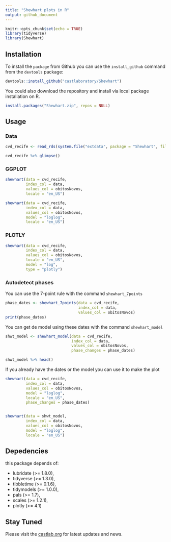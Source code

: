 ```yaml
---
title: "Shewhart plots in R"
output: github_document
---
```


```r
knitr::opts_chunk$set(echo = TRUE)
library(tidyverse)
library(Shewhart)
```


## Installation

To install the `package` from Github you can use the `install_github` command from the `devtools` package:  

```r
devtools::install_github("castlaboratory/Shewhart")
```

You could also download the repository and install via local package installation on R.

```r
install.packages("Shewhart.zip", repos = NULL)
```


## Usage

### Data

```r
cvd_recife <- read_rds(system.file("extdata", package = "Shewhart", file = "recife_2002_covid19.rds"))

cvd_recife %>% glimpse()
```

### GGPLOT

```r
shewhart(data = cvd_recife, 
         index_col = data,
         values_col = obitosNovos, 
         locale = "en_US")
```

```r
shewhart(data = cvd_recife, 
         index_col = data,
         values_col = obitosNovos, 
         model = "loglog",
         locale = "en_US")
```


### PLOTLY


```r
shewhart(data = cvd_recife, 
         index_col = data,
         values_col = obitosNovos, 
         locale = "en_US", 
         model = "log",
         type = "plotly")
```

### Autodetect phases  

You can use the 7-point rule with the command `shewhart_7points`

```r
phase_dates <- shewhart_7points(data = cvd_recife, 
                                index_col = data, 
                                values_col = obitosNovos)
print(phase_dates)
```

You can get de model using these dates with the command `shewhart_model`

```r
shwt_model <- shewhart_model(data = cvd_recife,
                             index_col = data,
                             values_col = obitosNovos, 
                             phase_changes = phase_dates)

shwt_model %>% head()
```

If you already have the dates or the model you can use it to make the plot

```r
shewhart(data = cvd_recife, 
         index_col = data,
         values_col = obitosNovos, 
         model = "loglog",
         locale = "en_US",
         phase_changes = phase_dates)


shewhart(data = shwt_model, 
         index_col = data,
         values_col = obitosNovos, 
         model = "loglog",
         locale = "en_US")
```



## Depedencies

this package depends of:

- lubridate (>= 1.8.0),
- tidyverse (>= 1.3.0),
- tibbletime (>= 0.1.6),
- tidymodels (>= 1.0.0),
- pals (>= 1.7),
- scales (>= 1.2.1),
- plotly (>= 4.1)

## Stay Tuned

Please visit the [castlab.org](https://castlab.org) for latest updates and news.
